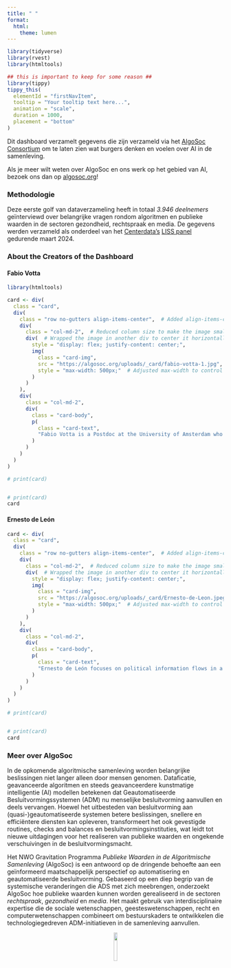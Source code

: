 ```yaml
---
title: " "
format:
  html:
    theme: lumen
---
```


```r
library(tidyverse)
library(rvest)
library(htmltools)

## this is important to keep for some reason ##
library(tippy)
tippy_this(
  elementId = "firstNavItem",
  tooltip = "Your tooltip text here...",
  animation = "scale",
  duration = 1000,
  placement = "bottom"
)

```



Dit dashboard verzamelt gegevens die zijn verzameld via het <a href="https://algosoc.org/" target="_blank">AlgoSoc Consortium</a> om te laten zien wat burgers denken en voelen over AI in de samenleving.

Als je meer wilt weten over AlgoSoc en ons werk op het gebied van AI, bezoek ons dan op <a href="https://algosoc.org/" target="_blank">algosoc.org</a>!

### Methodologie

Deze eerste golf van dataverzameling heeft in totaal *3.946 deelnemers* geïnterviewd over belangrijke vragen rondom algoritmen en publieke waarden in de sectoren gezondheid, rechtspraak en media. De gegevens werden verzameld als onderdeel van het [Centerdata’s](https://www.centerdata.nl/) [LISS panel](https://www.lissdata.nl/) gedurende maart 2024.


### About the Creators of the Dashboard


::: {.panel-tabset}




#### Fabio Votta

```r

library(htmltools)

card <- div(
  class = "card",
  div(
    class = "row no-gutters align-items-center",  # Added align-items-center to vertically center the content
    div(
      class = "col-md-2",  # Reduced column size to make the image smaller
      div(  # Wrapped the image in another div to center it horizontally
        style = "display: flex; justify-content: center;",
        img(
          class = "card-img", 
          src = "https://algosoc.org/uploads/_card/fabio-votta-1.jpg",
          style = "max-width: 500px;"  # Adjusted max-width to control image size
        )
      )
    ),
    div(
      class = "col-md-2",
      div(
        class = "card-body",
        p(
          class = "card-text", 
          "Fabio Votta is a Postdoc at the University of Amsterdam who studies digital political campaigns and the role of ad delivery algorithms."
        )
      )
    )
  )
)

# print(card)


# print(card)
card

```


#### Ernesto de León

```r
card <- div(
  class = "card",
  div(
    class = "row no-gutters align-items-center",  # Added align-items-center to vertically center the content
    div(
      class = "col-md-2",  # Reduced column size to make the image smaller
      div(  # Wrapped the image in another div to center it horizontally
        style = "display: flex; justify-content: center;",
        img(
          class = "card-img", 
          src = "https://algosoc.org/uploads/_card/Ernesto-de-Leon.jpeg",
          style = "max-width: 500px;"  # Adjusted max-width to control image size
        )
      )
    ),
    div(
      class = "col-md-2",
      div(
        class = "card-body",
        p(
          class = "card-text", 
          "Ernesto de León focuses on political information flows in a digital age and its effects on political attitudes. In these projects, I make use of computational methodologies to explore web behaviour, use of algorithmic intermediaries to news (such as social media and search engines), and to conduct large-scale automated content analyses through text-as-data approaches."
        )
      )
    )
  )
)

# print(card)


# print(card)
card


```

:::


### Meer over AlgoSoc

In de opkomende algoritmische samenleving worden belangrijke beslissingen niet langer alleen door mensen genomen. Dataficatie, geavanceerde algoritmen en steeds geavanceerdere kunstmatige intelligentie (AI) modellen betekenen dat Geautomatiseerde Besluitvormingssystemen (ADM) nu menselijke besluitvorming aanvullen en deels vervangen. Hoewel het uitbesteden van besluitvorming aan (quasi-)geautomatiseerde systemen betere beslissingen, snellere en efficiëntere diensten kan opleveren, transformeert het ook gevestigde routines, checks and balances en besluitvormingsinstituties, wat leidt tot nieuwe uitdagingen voor het realiseren van publieke waarden en ongekende verschuivingen in de besluitvormingsmacht.

Het NWO Gravitation Programma *Publieke Waarden in de Algoritmische Samenleving* (AlgoSoc) is een antwoord op de dringende behoefte aan een geïnformeerd maatschappelijk perspectief op automatisering en geautomatiseerde besluitvorming. Gebaseerd op een diep begrip van de systemische veranderingen die ADS met zich meebrengen, onderzoekt AlgoSoc hoe publieke waarden kunnen worden gerealiseerd in de sectoren *rechtspraak*, *gezondheid* en *media*. Het maakt gebruik van interdisciplinaire expertise die de sociale wetenschappen, geesteswetenschappen, recht en computerwetenschappen combineert om bestuurskaders te ontwikkelen die technologiegedreven ADM-initiatieven in de samenleving aanvullen.


<center>

<img src="algosoclogo.png" width="13%">


</center>

